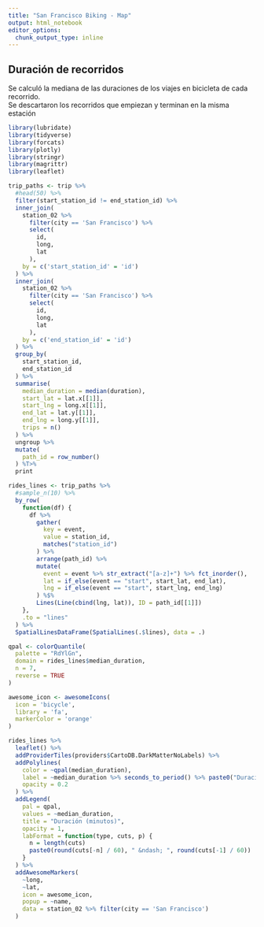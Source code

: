 ```yaml
---
title: "San Francisco Biking - Map"
output: html_notebook
editor_options: 
  chunk_output_type: inline
---
```


## Duración de recorridos

Se calculó la mediana de las duraciones de los viajes en bicicleta de cada recorrido.
<br/>Se descartaron los recorridos que empiezan y terminan en la misma estación

```r
library(lubridate)
library(tidyverse)
library(forcats)
library(plotly)
library(stringr)
library(magrittr)
library(leaflet)
```

```r
trip_paths <- trip %>%
  #head(50) %>%
  filter(start_station_id != end_station_id) %>%
  inner_join(
    station_02 %>%
      filter(city == 'San Francisco') %>%
      select(
        id,
        long,
        lat
      ),
    by = c('start_station_id' = 'id')
  ) %>%
  inner_join(
    station_02 %>%
      filter(city == 'San Francisco') %>%
      select(
        id,
        long,
        lat
      ),
    by = c('end_station_id' = 'id')
  ) %>%
  group_by(
    start_station_id,
    end_station_id
  ) %>%
  summarise(
    median_duration = median(duration),
    start_lat = lat.x[[1]],
    start_lng = long.x[[1]],
    end_lat = lat.y[[1]],
    end_lng = long.y[[1]],
    trips = n()
  ) %>%
  ungroup %>%
  mutate(
    path_id = row_number()
  ) %T>%
  print
```

```r
rides_lines <- trip_paths %>%
  #sample_n(10) %>%
  by_row(
    function(df) {
      df %>%
        gather(
          key = event,
          value = station_id,
          matches("station_id")
        ) %>%
        arrange(path_id) %>%
        mutate(
          event = event %>% str_extract("[a-z]+") %>% fct_inorder(),
          lat = if_else(event == "start", start_lat, end_lat),
          lng = if_else(event == "start", start_lng, end_lng)
        ) %$% 
        Lines(Line(cbind(lng, lat)), ID = path_id[[1]])
    },
    .to = "lines"
  ) %>%
  SpatialLinesDataFrame(SpatialLines(.$lines), data = .)
```

```r
qpal <- colorQuantile(
  palette = "RdYlGn",
  domain = rides_lines$median_duration,
  n = 7,
  reverse = TRUE
)

awesome_icon <- awesomeIcons(
  icon = 'bicycle',
  library = 'fa',
  markerColor = 'orange'
)

rides_lines %>%
  leaflet() %>%
  addProviderTiles(providers$CartoDB.DarkMatterNoLabels) %>%
  addPolylines(
    color = ~qpal(median_duration),
    label = ~median_duration %>% seconds_to_period() %>% paste0("Duración: ", .),
    opacity = 0.2
  ) %>%
  addLegend(
    pal = qpal,
    values = ~median_duration,
    title = "Duración (minutos)",
    opacity = 1,
    labFormat = function(type, cuts, p) {
      n = length(cuts)
      paste0(round(cuts[-n] / 60), " &ndash; ", round(cuts[-1] / 60))
    }
  ) %>%
  addAwesomeMarkers(
    ~long,
    ~lat,
    icon = awesome_icon,
    popup = ~name,
    data = station_02 %>% filter(city == 'San Francisco')
  )
```
